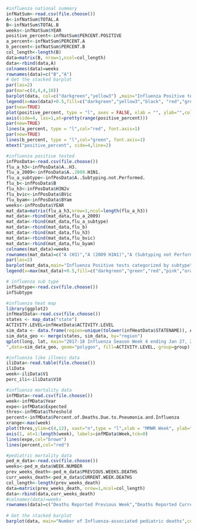 ```r
#influenza national summary
infNatSum<-read.csv(file.choose())
A<-infNatSum$TOTAL.A
B<-infNatSum$TOTAL.B
weeks<-infNatSum$YEAR
positive_percent<-infNatSum$PERCENT.POSITIVE
a_percent<-infNatSum$PERCENT.A
b_percent<-infNatSum$PERCENT.B
col_length<-length(B)
data=matrix(B, nrow=1,ncol=col_length)
data<-rbind(data,A)
colnames(data)=weeks
rownames(data)=c("B","A")
# Get the stacked barplot
par(las=2)
par(mar=c(4,4,4,10))
barplot(data, col=c("darkgreen","yellow3") ,main="Influenza Positive tests reported by clinical labarotaries", ylim=c(0,20000),border="white",space=0.100, font.axis=1, xlab="Week", ylab="Number of Positive Specimens",font.lab=2)
legend(x=max(data)+0.5,fill=c("darkgreen","yellow3","black", "red","green"),legend=c("A","B","Percent Positive", "% Positive FLU A", "% Positive FLU B"),pch=1)
par(new=TRUE)
plot(positive_percent, type = "l", axes = FALSE, xlab = "", ylab="",col="black", font.axis=1)
axis(side=4, las=1,at=pretty(range(positive_percent)))
par(new=TRUE)
lines(a_percent, type = "l",col="red", font.axis=1)
par(new=TRUE)
lines(b_percent, type = "l",col="green", font.axis=1)
mtext("positive_percent", side=4,line=2)

```

```r
#influenza positive tested
infPosData<-read.csv(file.choose())
flu_a_h3<-infPosData$A..H3.
flu_a_2009<-infPosData$A..2009.H1N1.
flu_a_subtype<-infPosData$A..Subtyping.not.Performed.
flu_b<-infPosData$B
flu_h3<-infPosData$H3N2v
flu_bvic<-infPosData$BVic
flu_byam<-infPosData$BYam
weeks<-infPosData$YEAR
mat_data=matrix(flu_a_h3,nrow=1,ncol=length(flu_a_h3))
mat_data<-rbind(mat_data,flu_a_2009)
mat_data<-rbind(mat_data,flu_a_subtype)
mat_data<-rbind(mat_data,flu_b)
mat_data<-rbind(mat_data,flu_h3)
mat_data<-rbind(mat_data,flu_bvic)
mat_data<-rbind(mat_data,flu_byam)
colnames(mat_data)=weeks
rownames(mat_data)=c("A (H3)","A (2009 H1N1)","A (Subtyping not Performed)","B","H3N2v","BVic","BYam")
par(las=2)
barplot(mat_data,main="Influenza Positive tests categorized by subtype", col=c("darkgreen","green","red","pink","orange","yellow3","purple") , ylim=c(0,4000),border="white",space=0.100, font.axis=1, xlab="Week", ylab="Number of Positive Specimens",font.lab=2)
legend(x=max(mat_data)+0.5,fill=c("darkgreen","green","red","pink","orange","yellow3","purple"),legend=rownames(mat_data),pch=1)
```

```r
# influenza sub type
infSubtype<-read.csv(file.choose())
infSubtype

```

```r
#influenza heat map
library(ggplot2)
infHeatData<-read.csv(file.choose())
states <- map_data("state")
ACTIVITY.LEVEL=infHeatData$ACTIVITY.LEVEL
sim_data <- data.frame(region=unique(tolower(infHeatData$STATENAME)), ACTIVITY.LEVEL)
sim_data_geo <- merge(states, sim_data, by="region")
qplot(long, lat, main="2017-18 Influenza Season Week 4 ending Jan 27, 2018
",data=sim_data_geo, geom="polygon", fill=ACTIVITY.LEVEL, group=group)
```

```r
#influenza like illness data
iliData<-read.table(file.choose())
iliData
week<-iliData$V1
perc_ili<-iliData$V10
```

```r
#influenza mortality data
infMData<-read.csv(file.choose())
week<-infMData$Year
expe<-infMData$Expected
thres<-infMData$Threshold
percent<-infMData$Percent.of.Deaths.Due.to.Pneumonia.and.Influenza
xrange<-max(week)
plot(thres,ylim=c(4,12), xaxt="n",type = "l",xlab = "MMWR Week", ylab="% of all deaths due to P&I",col="black",font.axis=1)
axis(1, at=1:length(week), labels=infMData$Week,tck=0)
lines(expe,col="brown")
lines(percent,col="red")
```

```r
#pediatric mortality data
ped_m_data<-read.csv(file.choose())
weeks<-ped_m_data$WEEK.NUMBER
prev_weeks_death<-ped_m_data$PREVIOUS.WEEKS.DEATHS
curr_weeks_death<-ped_m_data$CURRENT.WEEK.DEATHS
col_length<-length(prev_weeks_death)
data=matrix(prev_weeks_death, nrow=1,ncol=col_length)
data<-rbind(data,curr_weeks_death)
#colnames(data)=weeks
rownames(data)=c("Deaths Reported Previous Week","Deaths Reported Current Week")
 
# Get the stacked barplot
barplot(data, main="Number of Influenza-associated pediatric deaths",col=colors()[c(50,100)] , ylim=c(0,30),border="white", names.arg=weeks,space=0.100, legend=rownames(data), font.axis=1, xlab="Week of Death", ylab="number of deaths",font.lab=2)
```

